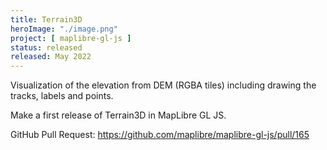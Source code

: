 ```yaml
---
title: Terrain3D
heroImage: "./image.png"
project: [ maplibre-gl-js ]
status: released
released: May 2022
---
```


Visualization of the elevation from DEM (RGBA tiles) including drawing the tracks, labels and points.

Make a first release of Terrain3D in MapLibre GL JS.

GitHub Pull Request: https://github.com/maplibre/maplibre-gl-js/pull/165
